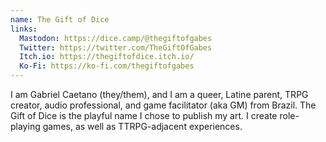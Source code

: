 ```yaml
---
name: The Gift of Dice
links: 
  Mastodon: https://dice.camp/@thegiftofgabes
  Twitter: https://twitter.com/TheGiftOfGabes
  Itch.io: https://thegiftofdice.itch.io/
  Ko-Fi: https://ko-fi.com/thegiftofgabes
---
```


I am Gabriel Caetano (they/them), and I am a queer, Latine parent, TRPG creator, audio professional, and game facilitator (aka GM) from Brazil. The Gift of Dice is the playful name I chose to publish my art. I create role-playing games, as well as TTRPG-adjacent experiences.